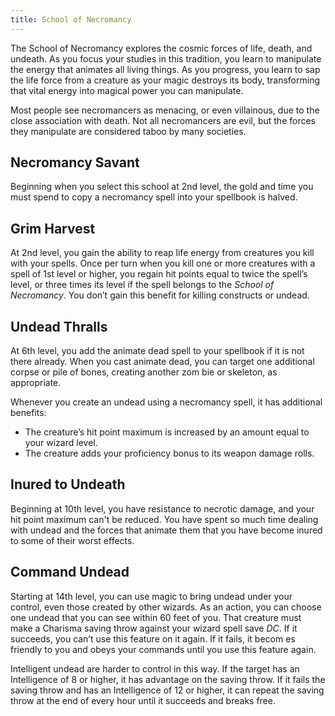 ```yaml
---
title: School of Necromancy
---
```


The School of Necromancy explores the cosmic forces of life, death, and undeath. As you focus your studies in this tradition, you learn to manipulate the energy that animates all living things. As you progress, you learn to sap the life force from a creature as your magic destroys its body, transforming that vital energy into magical power you can manipulate.

Most people see necromancers as menacing, or even villainous, due to the close association with death. Not all necromancers are evil, but the forces they manipulate are considered taboo by many societies.

## Necromancy Savant

Beginning when you select this school at 2nd level, the gold and time you must spend to copy a necromancy spell into your spellbook is halved.

## Grim Harvest

At 2nd level, you gain the ability to reap life energy from creatures you kill with your spells. Once per turn when you kill one or more creatures with a spell of 1st level or higher, you regain hit points equal to twice the spell’s level, or three times its level if the spell belongs to the _School of Necromancy_. You don’t gain this benefit for killing constructs or undead.

## Undead Thralls

At 6th level, you add the animate dead spell to your spellbook if it is not there already. When you cast animate dead, you can target one additional corpse or pile of bones, creating another zom bie or skeleton, as appropriate.

Whenever you create an undead using a necromancy spell, it has additional benefits:

- The creature’s hit point maximum is increased by an amount equal to your wizard level.
- The creature adds your proficiency bonus to its weapon damage rolls.

## Inured to Undeath

Beginning at 10th level, you have resistance to necrotic damage, and your hit point maximum can't be reduced. You have spent so much time dealing with undead and the forces that animate them that you have become inured to some of their worst effects.

## Command Undead

Starting at 14th level, you can use magic to bring undead under your control, even those created by other wizards. As an action, you can choose one undead that you can see within 60 feet of you. That creature must make a Charisma saving throw against your wizard spell save $DC$. If it succeeds, you can’t use this feature on it again. If it fails, it becom es friendly to you and obeys your commands until you use this feature again.

Intelligent undead are harder to control in this way. If the target has an Intelligence of 8 or higher, it has advantage on the saving throw. If it fails the saving throw and has an Intelligence of 12 or higher, it can repeat the saving throw at the end of every hour until it succeeds and breaks free.
